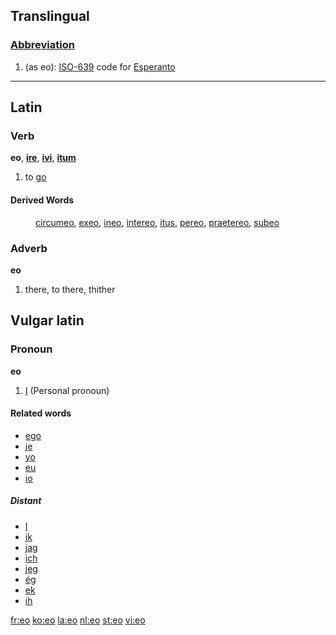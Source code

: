 {{see|-eo}}

==Translingual==
===[[Abbreviation]]===
#(as eo): [[w:ISO-639|ISO-639]] code for [[Esperanto]]

----

==Latin==
===Verb===
'''eo''', '''[[ire]]''', '''[[ivi]]''', '''[[itum]]'''

#to [[go]]

====Derived Words====
:[[circumeo]], [[exeo]], [[ineo]], [[intereo]], [[itus]], [[pereo]], [[praetereo]], [[subeo]]
===Adverb===
'''eo'''

#there, to there, thither

==Vulgar latin==
===Pronoun===
'''eo'''
# [[I]] (Personal pronoun)

==== Related words ====
* [[ego]]
* [[je]]
* [[yo]]
* [[eu]]
* [[io]]

===== Distant =====
* [[I]]
* [[ik]]
* [[jag]]
* [[ich]]
* [[jeg]]
* [[ég]]
* [[ek]]
* [[ih]]

[[fr:eo]]
[[ko:eo]]
[[la:eo]]
[[nl:eo]]
[[st:eo]]
[[vi:eo]]